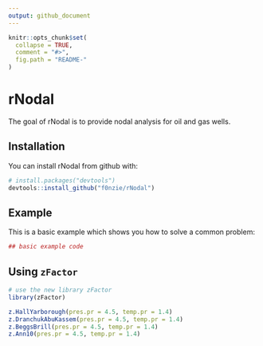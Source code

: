 ```yaml
---
output: github_document
---
```


<!-- README.md is generated from README.Rmd. Please edit that file -->

```r
knitr::opts_chunk$set(
  collapse = TRUE,
  comment = "#>",
  fig.path = "README-"
)
```

# rNodal

The goal of rNodal is to provide nodal analysis for oil and gas wells.

## Installation

You can install rNodal from github with:

```r
# install.packages("devtools")
devtools::install_github("f0nzie/rNodal")
```

## Example

This is a basic example which shows you how to solve a common problem:

```r
## basic example code
```


## Using `zFactor`

```r
# use the new library zFactor
library(zFactor)

z.HallYarborough(pres.pr = 4.5, temp.pr = 1.4)
z.DranchukAbuKassem(pres.pr = 4.5, temp.pr = 1.4)
z.BeggsBrill(pres.pr = 4.5, temp.pr = 1.4)
z.Ann10(pres.pr = 4.5, temp.pr = 1.4)
```

